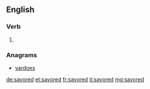 ==English==

===Verb===
{{head|en|verb form}}

# {{en-past of|savor}}

===Anagrams===
* [[vardoes#English|vardoes]]

[[de:savored]]
[[et:savored]]
[[fr:savored]]
[[it:savored]]
[[mg:savored]]